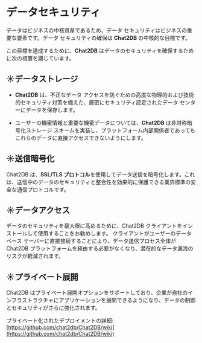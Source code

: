 # データセキュリティ

データはビジネスの中核資産であるため、データ セキュリティはビジネスの重要な要素です。データ セキュリティの確保は **Chat2DB** の中核的な目標です。

この目標を達成するために、**Chat2DB** はデータのセキュリティを確保するために次の措置を講じています。

## ☀️データストレージ

- **Chat2DB** は、不正なデータ アクセスを防ぐための高度な物理的および技術的セキュリティ対策を備えた、厳密にセキュリティ認定されたデータ センターにデータを保存します。

- ユーザーの機密情報と重要な機密データについては、**Chat2DB** は非対称暗号化ストレージ スキームを実装し、プラットフォーム内部関係者であってもこれらのデータに直接アクセスできないようにします。

## ☀️送信暗号化

Chat2DB は、**SSL/TLS プロトコル**を使用してデータ送信を暗号化します。これは、送信中のデータのセキュリティと整合性を効果的に保護できる業界標準の安全な通信プロトコルです。

## ☀️データアクセス

データのセキュリティを最大限に高めるために、Chat2DB クライアントをインストールして使用することをお勧めします。
クライアントがユーザーのデータベース サーバーに直接接続することにより、データ送信プロセス全体が Chat2DB プラットフォームを経由する必要がなくなり、潜在的なデータ漏洩のリスクが軽減されます。

## ☀️プライベート展開

Chat2DB はプライベート展開オプションをサポートしており、企業が自社のインフラストラクチャにアプリケーションを展開できるようになり、データの制御とセキュリティがさらに強化されます。

プライベート化されたデプロイメントの詳細: [https://github.com/chat2db/Chat2DB/wiki](https://github.com/chat2db/Chat2DB/wiki)